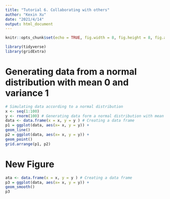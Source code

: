 ```yaml
---
title: "Tutorial 6. Collaborating with others"
author: "Kexin Xu"
date: "2021/4/14"
output: html_document
---
```


```r
knitr::opts_chunk$set(echo = TRUE, fig.width = 8, fig.height = 8, fig.alig = "center") 
```

```r
library(tidyverse)
library(gridExtra)
```

# Generating data from a normal distribution with mean 0 and variance 1

```r
# Simulating data according to a normal distribution
x <- seq(1:100)
y <- rnorm(100) # Generating data form a normal distribution with mean 0 and variance 1
data <- data.frame(x = x, y = y ) # Creating a data frame
p1 = ggplot(data, aes(x= x, y = y)) +
geom_line()
p2 = ggplot(data, aes(x= x, y = y)) +
geom_point()
grid.arrange(p1, p2)
```

# New Figure
```r
ata <- data.frame(x = x, y = y ) # Creating a data frame
p3 = ggplot(data, aes(x= x, y = y)) +
geom_smooth()
p3
```

